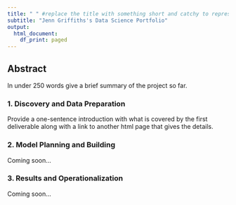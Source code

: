 ```yaml
---
title: " " #replace the title with something short and catchy to represent your project
subtitle: "Jenn Griffiths's Data Science Portfolio" 
output:
  html_document:
    df_print: paged
---
```


## Abstract

In under 250 words give a brief summary of the project so far.

### 1. Discovery and Data Preparation

Provide a one-sentence introduction with what is covered by the first deliverable along with a link to another html page that gives the details.

### 2. Model Planning and Building

Coming soon...

### 3. Results and Operationalization

Coming soon...

